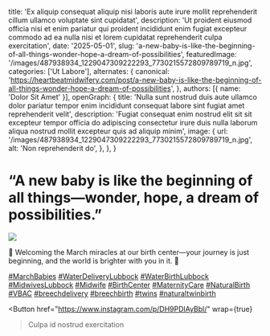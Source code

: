   title: 'Ex aliquip consequat aliquip nisi laboris aute irure mollit reprehenderit cillum ullamco voluptate sint cupidatat',
  description: 'Ut proident eiusmod officia nisi et enim pariatur qui proident incididunt enim fugiat excepteur commodo ad ea nulla nisi et lorem cupidatat reprehenderit culpa exercitation',
  date: '2025-05-01',
  slug: 'a-new-baby-is-like-the-beginning-of-all-things-wonder-hope-a-dream-of-possibilities',
  featuredImage: '/images/487938934_1229047309222293_7730215572809789719_n.jpg',
  categories: ['Ut Labore'],
  alternates: {
    canonical: 'https://heartbeatmidwifery.com/post/a-new-baby-is-like-the-beginning-of-all-things-wonder-hope-a-dream-of-possibilities',
  },
  authors: [{ name: 'Dolor Sit Amet' }],
  openGraph: {
    title: 'Nulla sunt nostrud duis aute ullamco dolor pariatur tempor enim incididunt consequat labore sint fugiat amet reprehenderit velit',
    description: 'Fugiat consequat enim nostrud elit sit sit excepteur tempor officia do adipiscing consectetur irure duis nulla laborum aliqua nostrud mollit excepteur quis ad aliquip minim',
    image: {
      url: '/images/487938934_1229047309222293_7730215572809789719_n.jpg',
      alt: 'Non reprehenderit do',
    },
  },
}


# “A new baby is like the beginning of all things—wonder, hope, a dream of possibilities.”

<Image
  src="/images/487938934_1229047309222293_7730215572809789719_n.jpg"
  size="large"
  wrap={true}
/>

🌸 Welcoming the March miracles at our birth center—your journey is just beginning, and the world is brighter with you in it. 💖

[#MarchBabies](https://www.instagram.com/explore/tags/marchbabies/) [#WaterDeliveryLubbock](https://www.instagram.com/explore/tags/waterdeliverylubbock/) [#WaterBirthLubbock](https://www.instagram.com/explore/tags/waterbirthlubbock/) [#MidwivesLubbock](https://www.instagram.com/explore/tags/midwiveslubbock/) [#Midwife](https://www.instagram.com/explore/tags/midwife/) [#BirthCenter](https://www.instagram.com/explore/tags/birthcenter/) [#MaternityCare](https://www.instagram.com/explore/tags/maternitycare/) [#NaturalBirth](https://www.instagram.com/explore/tags/naturalbirth/) [#VBAC](https://www.instagram.com/explore/tags/vbac/) [#breechdelivery](https://www.instagram.com/explore/tags/breechdelivery/) [#breechbirth](https://www.instagram.com/explore/tags/breechbirth/) [#twins](https://www.instagram.com/explore/tags/twins/) [#naturaltwinbirth](https://www.instagram.com/explore/tags/naturaltwinbirth/)

<Button
  href="https://www.instagram.com/p/DH9PDlAyBbl/"
  wrap={true}
>Culpa id nostrud exercitation</Button>
